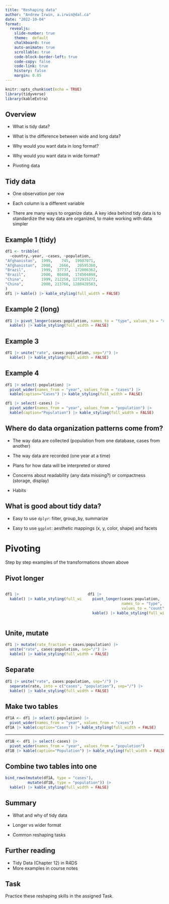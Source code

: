 ```yaml
---
title: "Reshaping data"
author: "Andrew Irwin, a.irwin@dal.ca"
date: "2022-10-04"
format:
  revealjs:
    slide-number: true
    theme:  default
    chalkboard: true
    auto-animate: true
    scrollable: true
    code-block-border-left: true
    code-copy: false
    code-link: true
    history: false
    margin: 0.05
---
```


```r
knitr::opts_chunk$set(echo = TRUE)
library(tidyverse)
library(kableExtra)
```

## Overview

* What is tidy data?

* What is the difference between wide and long data?

* Why would you want data in long format?

* Why would you want data in wide format?

* Pivoting data

## Tidy data

* One observation per row

* Each column is a different variable

* There are many ways to organize data. A key idea behind tidy data is to standardize the way data are organized, to make working with data simpler

## Example 1 (tidy)

```r
df1 <- tribble(
  ~country,~year, ~cases, ~population,
"Afghanistan",  1999,    745,  19987071,
"Afghanistan",  2000,   2666,   20595360,
"Brazil",       1999,  37737,  172006362,
"Brazil",       2000,  80488,  174504898,
"China",        1999, 212258, 1272915272,
"China",        2000, 213766, 1280428583,
)
df1 |> kable() |> kable_styling(full_width = FALSE)
```

## Example 2 (long)

```r
df1 |> pivot_longer(cases:population, names_to = "type", values_to = "count") |>
  kable() |> kable_styling(full_width = FALSE)
```

## Example 3

```r
df1 |> unite("rate", cases:population, sep="/") |>
  kable() |> kable_styling(full_width = FALSE)
```

## Example 4

```r
df1 |> select(-population) |>
  pivot_wider(names_from = "year", values_from = "cases") |>
  kable(caption="Cases") |> kable_styling(full_width = FALSE)
```

```r
df1 |> select(-cases) |>
  pivot_wider(names_from = "year", values_from = "population") |>
  kable(caption="Population") |> kable_styling(full_width = FALSE)
```

## Where do data organization patterns come from?

* The way data are collected (population from one database, cases from another)

* The way data are recorded (one year at a time)

* Plans for how data will be interpreted or stored

* Concerns about readability (any data missing?) or compactness (storage, display)

* Habits


## What is good about tidy data?

* Easy to use `dplyr`: filter, group_by, summarize

* Easy to use `ggplot`: aesthetic mappings (x, y, color, shape) and facets

# Pivoting

Step by step examples of the transformations shown above

## Pivot longer {.smaller}

:::: {.columns}
::: {.column width="50%"}
```r
df1 |>
  kable() |> kable_styling(full_width = FALSE)
```
:::
::: {.column width="50%"}
```r
df1 |> 
  pivot_longer(cases:population, 
               names_to = "type", 
               values_to = "count") |>
  kable() |> kable_styling(full_width = FALSE)
```
:::
::::

## Unite, mutate {.smaller}

```r
df1 |> mutate(rate_fraction = cases/population) |>
  unite("rate", cases:population, sep="/") |>
  kable() |> kable_styling(full_width = FALSE)
```

## Separate {.smaller}

```r
df1 |> unite("rate", cases:population, sep="/") |>
  separate(rate, into = c("cases", "population"), sep="/") |>
  kable() |> kable_styling(full_width = FALSE)
```

## Make two tables {.smaller}

```r
df1A <- df1 |> select(-population) |>
  pivot_wider(names_from = "year", values_from = "cases") 
df1A |> kable(caption="Cases") |> kable_styling(full_width = FALSE)
```

---

```r
df1B <- df1 |> select(-cases) |>
  pivot_wider(names_from = "year", values_from = "population") 
df1B |> kable(caption="Population") |> kable_styling(full_width = FALSE)
```

## Combine two tables into one

```r
bind_rows(mutate(df1A, type = "cases"),
          mutate(df1B, type = "population")) |>
  kable() |> kable_styling(full_width = FALSE)
```

## Summary

* What and why of tidy data

* Longer vs wider format

* Common reshaping tasks


## Further reading

* Tidy Data (Chapter 12) in R4DS
* More examples in course notes

## Task

Practice these reshaping skills in the assigned Task.

